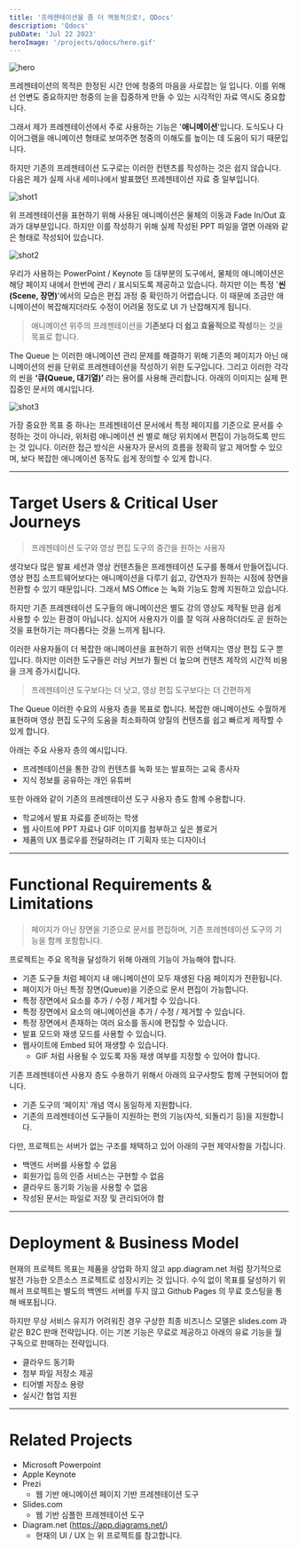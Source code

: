 ```yaml
---
title: '프레젠테이션을 좀 더 역동적으로!, QDocs'
description: 'Qdocs'
pubDate: 'Jul 22 2023'
heroImage: '/projects/qdocs/hero.gif'
---
```


![hero](/projects/qdocs/hero.gif)

프레젠테이션의 목적은 한정된 시간 안에 청중의 마음을 사로잡는 일 입니다. 이를 위해선 언변도 중요하지만 청중의 눈을 집중하게 만들 수 있는 시각적인 자료 역시도 중요합니다.

그래서 제가 프레젠테이션에서 주로 사용하는 기능은 '**애니메이션**'입니다. 도식도나 다이어그램을 애니메이션 형태로 보여주면 청중의 이해도를 높이는 데 도움이 되기 때문입니다.

하지만 기존의 프레젠테이션 도구로는 이러한 컨텐츠를 작성하는 것은 쉽지 않습니다. 다음은 제가 실제 사내 세미나에서 발표했던 프레젠테이션 자료 중 일부입니다.

![shot1](https://github.com/winetree94/TheQueue/assets/51369962/758a3c39-e422-4b2e-91fd-84d7402eacfc)

위 프레젠테이션을 표현하기 위해 사용된 애니메이션은 물체의 이동과 Fade In/Out 효과가 대부분입니다. 하지만 이를 작성하기 위해 실제 작성된 PPT 파일을 열면 아래와 같은 형태로 작성되어 있습니다.

![shot2](https://github.com/winetree94/TheQueue/assets/51369962/36cce796-352f-420f-ae5f-ccd2c8e03c0f)

우리가 사용하는 PowerPoint / Keynote 등 대부분의 도구에서, 물체의 애니메이션은 해당 페이지 내에서 한번에 관리 / 표시되도록 제공하고 있습니다. 하지만 이는 특정 '**씬(Scene, 장면)**'에서의 모습은 편집 과정 중 확인하기 어렵습니다. 이 때문에 조금만 애니메이션이 복잡해지더라도 수정이 어려울 정도로 UI 가 난잡해지게 됩니다.

> 애니메이션 위주의 프레젠테이션을 **기존보다 더 쉽고 효율적으로 작성**하는 것을 목표로 합니다.

The Queue 는 이러한 애니메이션 관리 문제를 해결하기 위해 기존의 페이지가 아닌 애니메이션의 씬을 단위로 프레젠테이션을 작성하기 위한 도구입니다. 그리고 이러한 각각의 씬을 **‘큐(Queue, 대기열)’** 라는 용어를 사용해 관리합니다. 아래의 이미지는 실제 편집중인 문서의 예시입니다.

![shot3](https://github.com/winetree94/TheQueue/assets/51369962/f3832082-8217-420b-9487-348c2acebb64)

가장 중요한 목표 중 하나는 프레젠테이션 문서에서 특정 페이지를 기준으로 문서를 수정하는 것이 아니라, 위처럼 애니메이션 씬 별로 해당 위치에서 편집이 가능하도록 만드는 것 입니다. 이러한 접근 방식은 사용자가 문서의 흐름을 정확히 알고 제어할 수 있으며, 보다 복잡한 애니메이션 동작도 쉽게 정의할 수 있게 합니다.

---

# Target Users & Critical User Journeys

> 프레젠테이션 도구와 영상 편집 도구의 중간을 원하는 사용자
>

생각보다 많은 발표 세션과 영상 컨텐츠들은 프레젠테이션 도구를 통해서 만들어집니다. 영상 편집 소프트웨어보다는 애니메이션을 다루기 쉽고, 강연자가 원하는 시점에 장면을 전환할 수 있기 때문입니다. 그래서 MS Office 는 녹화 기능도 함께 지원하고 있습니다.

하지만 기존 프레젠테이션 도구들의 애니메이션은 별도 강의 영상도 제작될 만큼 쉽게 사용할 수 있는 환경이 아닙니다. 심지어 사용자가 이를 잘 익혀 사용하더라도 곧 원하는 것을 표현하기는 까다롭다는 것을 느끼게 됩니다.

이러한 사용자들이 더 복잡한 애니메이션을 표현하기 위한 선택지는 영상 편집 도구 뿐 입니다. 하지만 이러한 도구들은 러닝 커브가 훨씬 더 높으며 컨텐츠 제작의 시간적 비용을 크게 증가시킵니다.

> 프레젠테이션 도구보다는 더 낫고,
영상 편집 도구보다는 더 간편하게
>

The Queue 이러한 수요의 사용자 층을 목표로 합니다. 복잡한 애니메이션도 수월하게 표현하며 영상 편집 도구의 도움을 최소화하여 양질의 컨텐츠를 쉽고 빠르게 제작할 수 있게 합니다.

아래는 주요 사용자 층의 예시입니다.

- 프레젠테이션을 통한 강의 컨텐츠를 녹화 또는 발표하는 교육 종사자
- 지식 정보를 공유하는 개인 유튜버

또한 아래와 같이 기존의 프레젠테이션 도구 사용자 층도 함께 수용합니다.

- 학교에서 발표 자료를 준비하는 학생
- 웹 사이트에 PPT 자료나 GIF 이미지를 첨부하고 싶은 블로거
- 제품의 UX 플로우를 전달하려는 IT 기획자 또는 디자이너

---

# Functional Requirements & Limitations

> 페이지가 아닌 장면을 기준으로 문서를 편집하며,
기존 프레젠테이션 도구의 기능을 함께 포함합니다.
> 

프로젝트는 주요 목적을 달성하기 위해 아래의 기능이 가능해야 합니다.

- 기존 도구들 처럼 페이지 내 애니메이션이 모두 재생된 다음 페이지가 전환됩니다.
- 페이지가 아닌 특정 장면(Queue)을 기준으로 문서 편집이 가능합니다.
- 특정 장면에서 요소를 추가 / 수정 / 제거할 수 있습니다.
- 특정 장면에서 요소의 애니메이션을 추가 / 수정 / 제거할 수 있습니다.
- 특정 장면에서 존재하는 여러 요소를 동시에 편집할 수 있습니다.
- 발표 모드와 재생 모드를 사용할 수 있습니다.
- 웹사이트에 Embed 되어 재생할 수 있습니다.
    - GIF 처럼 사용될 수 있도록 자동 재생 여부를 지정할 수 있어야 합니다.

기존 프레젠테이션 사용자 층도 수용하기 위해서 아래의 요구사항도 함께 구현되어야 합니다.

- 기존 도구의 ‘페이지’ 개념 역시 동일하게 지원합니다.
- 기존의 프레젠테이션 도구들이 지원하는 편의 기능(자석, 되돌리기 등)을 지원합니다.

다만, 프로젝트는 서버가 없는 구조를 채택하고 있어 아래의 구현 제약사항을 가집니다.

- 백엔드 서버를 사용할 수 없음
- 회원가입 등의 인증 서비스는 구현할 수 없음
- 클라우드 동기화 기능을 사용할 수 없음
- 작성된 문서는 파일로 저장 및 관리되어야 함

---

# Deployment & Business Model

현재의 프로젝트 목표는 제품을 상업화 하지 않고 app.diagram.net 처럼 장기적으로 발전 가능한 오픈소스 프로젝트로 성장시키는 것 입니다. 수익 없이 목표를 달성하기 위해서 프로젝트는 별도의 백엔드 서버를 두지 않고 Github Pages 의 무료 호스팅을 통해 배포됩니다.

하지만 무상 서비스 유지가 어려워진 경우 구상한 최종 비즈니스 모델은 slides.com 과 같은 B2C 판매 전략입니다. 이는 기본 기능은 무료로 제공하고 아래의 유료 기능을 월 구독으로 판매하는 전략입니다.

- 클라우드 동기화
- 첨부 파일 저장소 제공
- 티어별 저장소 용량
- 실시간 협업 지원

---

# Related Projects

- Microsoft Powerpoint
- Apple Keynote
- Prezi
    - 웹 기반 애니메이션 페이지 기반 프레젠테이션 도구
- Slides.com
    - 웹 기반 심플한 프레젠테이션 도구
- Diagram.net (https://app.diagrams.net/)
    - 현재의 UI / UX 는 위 프로젝트를 참고합니다.